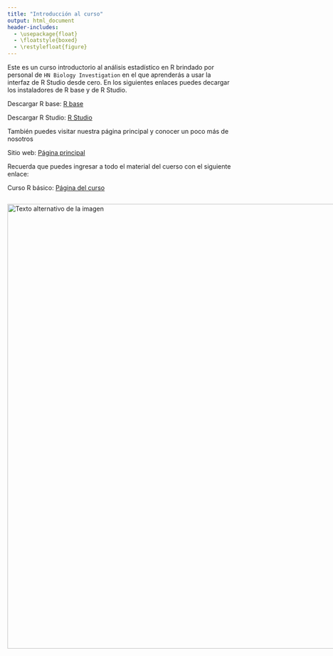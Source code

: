 ---
title: "Introducción al curso"
output: html_document
header-includes:
  - \usepackage{float}
  - \floatstyle{boxed}
  - \restylefloat{figure}
---

Este es un curso introductorio al análisis estadístico en R brindado por personal de `HN Biology Investigation` en el que aprenderás a usar la interfaz de R Studio desde cero.
En los siguientes enlaces puedes decargar los instaladores de R base y de R Studio.

Descargar R base: [R base](https://cran.r-project.org/bin/windows/base/)

Descargar R Studio: [R Studio](https://posit.co/download/rstudio-desktop/)

También puedes visitar nuestra página principal y conocer un poco más de nosotros

Sitio web: [Página principal](https://www.hnbiology.org/)

Recuerda que puedes ingresar a todo el material del cuerso con el siguiente enlace:

Curso R básico: [Página del curso](https://www.hnbiology.org/)

<div style="display:flex; align-items:center;">
  <img src="Imagenes/HNBI_LOGO2.jpeg" alt="Texto alternativo de la imagen" style="width:1000px;">
</div>